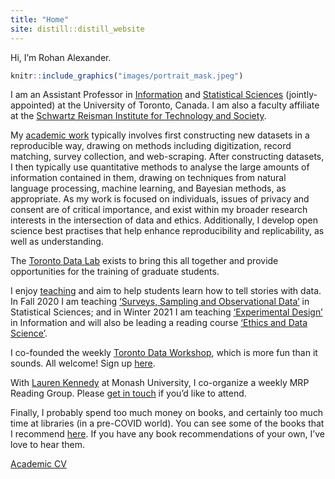```yaml
---
title: "Home"
site: distill::distill_website
---
```


Hi, I’m Rohan Alexander.

```r
knitr::include_graphics("images/portrait_mask.jpeg") 
```

I am an Assistant Professor in [Information](https://ischool.utoronto.ca/profile/rohan-alexander/) and [Statistical Sciences](https://www.statistics.utoronto.ca/people/directories/all-faculty/rohan-alexander) (jointly-appointed) at the University of Toronto, Canada. I am also a faculty affiliate at the [Schwartz Reisman Institute for Technology and Society](https://sr-institute.utoronto.ca/).

My [academic work](https://rohanalexander.com/academic.html) typically involves first constructing new datasets in a reproducible way, drawing on methods including digitization, record matching, survey collection, and web-scraping. After constructing datasets, I then typically use quantitative methods to analyse the large amounts of information contained in them, drawing on techniques from natural language processing, machine learning, and Bayesian methods, as appropriate. As my work is focused on individuals, issues of privacy and consent are of critical importance, and exist within my broader research interests in the intersection of data and ethics. Additionally, I develop open science best practises that help enhance reproducibility and replicability, as well as understanding.

The [Toronto Data Lab](https://rohanalexander.com/lab.html) exists to bring this all together and provide opportunities for the training of graduate students.

I enjoy [teaching](https://rohanalexander.com/teaching.html) and aim to help students learn how to tell stories with data. In Fall 2020 I am teaching ['Surveys, Sampling and Observational Data'](https://rohanalexander.com/sta304.html) in Statistical Sciences; and in Winter 2021 I am teaching ['Experimental Design'](https://rohanalexander.com/inf2178.html) in Information and will also be leading a reading course ['Ethics and Data Science'](https://rohanalexander.com/reading_course-ethics.html).

I co-founded the weekly [Toronto Data Workshop](https://rohanalexander.com/toronto_data_workshop.html), which is more fun than it sounds. All welcome! Sign up [here](https://forms.gle/sXbEixoa1iJR4Q7A8).

With [Lauren Kennedy](https://jazzystats.com/) at Monash University, I co-organize a weekly MRP Reading Group. Please [get in touch](mailto:rohan.alexander@utoronto.ca) if you'd like to attend.

<!-- Based on my academic research I run a political poll in Australia: [Petit Poll](https://petitpoll.com). This combines non-representative polling data that we gather ourselves with a hierarchical Bayesian model to cheaply deliver meaningful Australian political polling. -->

Finally, I probably spend too much money on books, and certainly too much time at libraries (in a pre-COVID world). You can see some of the books that I recommend [here](https://rohanalexander.com/bookshelf.html). If you have any book recommendations of your own, I've love to hear them.

[Academic CV](pdfs/cv-academic-Rohan_Alexander.pdf)  
<!-- [Professional CV](pdfs/cv-professional-RohanAlexander.pdf) -->
